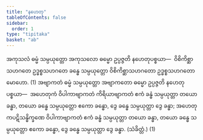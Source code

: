 ```yaml
---
title: "နဟေတု"
tableOfContents: false
sidebar:
  order: 1
type: "tipitaka"
basket: "ab"
---
```



<DynamicBreadcrumb />

<Division number="260">

<Paragraph number="823">
အကုသလံ ဓမ္မံ သမ္ပယုတ္တော အကုသလော ဓမ္မော ဥပ္ပဇ္ဇတိ နဟေတုပစ္စယာ—  ဝိစိကိစ္ဆာသဟဂတေ ဥဒ္ဓစ္စသဟဂတေ ခန္ဓေ သမ္ပယုတ္တော ဝိစိကိစ္ဆာသဟဂတော ဥဒ္ဓစ္စသဟဂတော မောဟော. (1)
</Paragraph>

</Division>
<Division number="261">

<Paragraph number="824">
အဗျာကတံ ဓမ္မံ သမ္ပယုတ္တော အဗျာကတော ဓမ္မော ဥပ္ပဇ္ဇတိ နဟေတုပစ္စယာ—  အဟေတုကံ ဝိပါကာဗျာကတံ ကိရိယာဗျာကတံ ဧကံ ခန္ဓံ သမ္ပယုတ္တာ တယော ခန္ဓာ, တယော ခန္ဓေ သမ္ပယုတ္တော ဧကော ခန္ဓော, ဒွေ ခန္ဓေ သမ္ပယုတ္တာ ဒွေ ခန္ဓာ; အဟေတုကပဋိသန္ဓိက္ခဏေ ဝိပါကာဗျာကတံ ဧကံ ခန္ဓံ သမ္ပယုတ္တာ တယော ခန္ဓာ, တယော ခန္ဓေ သမ္ပယုတ္တော ဧကော ခန္ဓော, ဒွေ ခန္ဓေ သမ္ပယုတ္တာ ဒွေ ခန္ဓာ. (သံခိတ္တံ.) (1)
</Paragraph>
</Division>